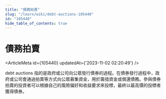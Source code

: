 ```yaml
---
title: "債務拍賣"
slug: "/learn/wiki/debt-auctions-105440"
id: "105440"
hide_table_of_contents: true
---
```



# 債務拍賣

<ArticleMeta id={105440} updatedAt={'2023-11-02 02:20:49'} />
<div className='border-solid border-b border-t-0 my-4 border-[var(--ifm-color-gray-300)]' />

debt auctions 指的是政府或公司向公眾發行債券的過程。在債券發行過程中，政府或公司會通過拍賣等方式向公眾募集資金，用於籌措資金或償還債務。參與債券拍賣的投資者可以根據自己的風險偏好和收益要求來投標，最終以最高價的投標者獲得債券。
